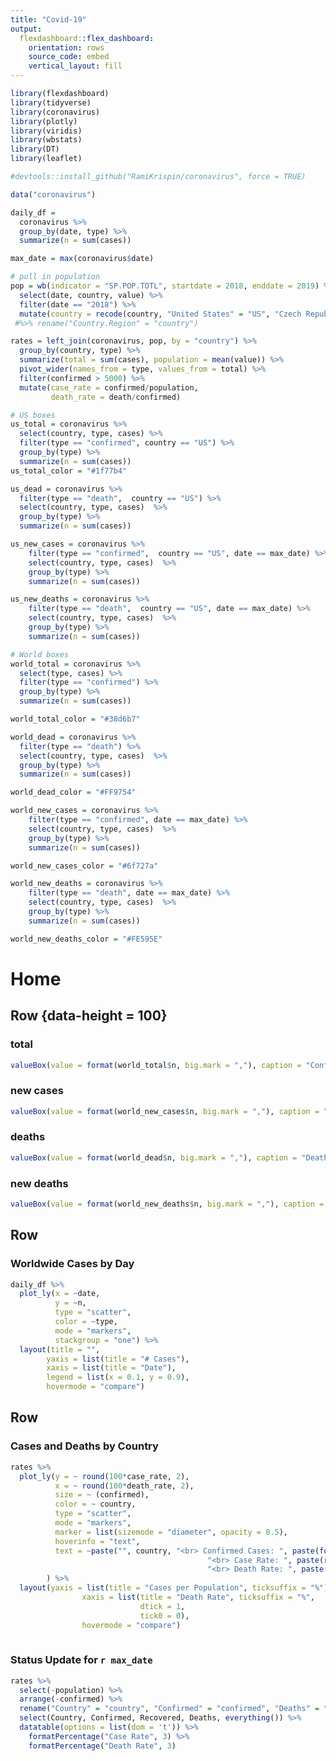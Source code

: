 ```yaml
---
title: "Covid-19"
output: 
  flexdashboard::flex_dashboard:
    orientation: rows
    source_code: embed
    vertical_layout: fill
---
```


```r
library(flexdashboard)
library(tidyverse)
library(coronavirus)
library(plotly)
library(viridis)
library(wbstats)
library(DT)
library(leaflet)

#devtools::install_github("RamiKrispin/coronavirus", force = TRUE)

data("coronavirus")

daily_df = 
  coronavirus %>% 
  group_by(date, type) %>% 
  summarize(n = sum(cases)) 

max_date = max(coronavirus$date) 

# pull in population
pop = wb(indicator = "SP.POP.TOTL", startdate = 2018, enddate = 2019) %>% 
  select(date, country, value) %>% 
  filter(date == "2018") %>% 
  mutate(country = recode(country, "United States" = "US", "Czech Republic" = "Czechia", "Korea, Rep." = "Korea, South", "Iran, Islamic Rep." = "Iran", "Russian Federation" = "Russia")) 
 #%>% rename("Country.Region" = "country")

rates = left_join(coronavirus, pop, by = "country") %>% 
  group_by(country, type) %>% 
  summarize(total = sum(cases), population = mean(value)) %>% 
  pivot_wider(names_from = type, values_from = total) %>% 
  filter(confirmed > 5000) %>% 
  mutate(case_rate = confirmed/population, 
         death_rate = death/confirmed) 

# US boxes
us_total = coronavirus %>% 
  select(country, type, cases) %>% 
  filter(type == "confirmed", country == "US") %>% 
  group_by(type) %>% 
  summarize(n = sum(cases))
us_total_color = "#1f77b4"

us_dead = coronavirus %>% 
  filter(type == "death",  country == "US") %>% 
  select(country, type, cases)  %>% 
  group_by(type) %>% 
  summarize(n = sum(cases))

us_new_cases = coronavirus %>% 
    filter(type == "confirmed",  country == "US", date == max_date) %>% 
    select(country, type, cases)  %>% 
    group_by(type) %>% 
    summarize(n = sum(cases))

us_new_deaths = coronavirus %>% 
    filter(type == "death",  country == "US", date == max_date) %>% 
    select(country, type, cases)  %>% 
    group_by(type) %>% 
    summarize(n = sum(cases))

# World boxes
world_total = coronavirus %>% 
  select(type, cases) %>% 
  filter(type == "confirmed") %>% 
  group_by(type) %>% 
  summarize(n = sum(cases))

world_total_color = "#38d6b7"

world_dead = coronavirus %>% 
  filter(type == "death") %>% 
  select(country, type, cases)  %>% 
  group_by(type) %>% 
  summarize(n = sum(cases))

world_dead_color = "#FF9754"

world_new_cases = coronavirus %>% 
    filter(type == "confirmed", date == max_date) %>% 
    select(country, type, cases)  %>% 
    group_by(type) %>% 
    summarize(n = sum(cases))

world_new_cases_color = "#6f727a"

world_new_deaths = coronavirus %>% 
    filter(type == "death", date == max_date) %>% 
    select(country, type, cases)  %>% 
    group_by(type) %>% 
    summarize(n = sum(cases))

world_new_deaths_color = "#FE595E"

```

Home
======================================================================
Row {data-height = 100}
-----------------------------------------------------------------------
### total {.value-box}
```r
valueBox(value = format(world_total$n, big.mark = ","), caption = "Confirmed Cases", color = world_total_color, icon = "fas fa-thermometer-half")
```

### new cases {.value-box}
```r
valueBox(value = format(world_new_cases$n, big.mark = ","), caption = "New Cases", color = world_new_cases_color, icon = "fas fa-thermometer-full")
```

### deaths {.value-box}
```r
valueBox(value = format(world_dead$n, big.mark = ","), caption = "Deaths", color = world_dead_color)
```


### new deaths {.value-box}
```r
valueBox(value = format(world_new_deaths$n, big.mark = ","), caption = "New Deaths", color = world_new_deaths_color)
```

Row
-----------------------------------------------------------------------

### Worldwide Cases by Day

```r
daily_df %>% 
  plot_ly(x = ~date, 
          y = ~n, 
          type = "scatter", 
          color = ~type, 
          mode = "markers", 
          stackgroup = "one") %>% 
  layout(title = "",
        yaxis = list(title = "# Cases"),
        xaxis = list(title = "Date"),
        legend = list(x = 0.1, y = 0.9),
        hovermode = "compare")

```


Row
-----------------------------------------------------------------------

### Cases and Deaths by Country

```r

rates %>% 
  plot_ly(y = ~ round(100*case_rate, 2), 
          x = ~ round(100*death_rate, 2), 
          size = ~ (confirmed), 
          color = ~ country, 
          type = "scatter", 
          mode = "markers", 
          marker = list(sizemode = "diameter", opacity = 0.5), 
          hoverinfo = "text", 
          text = ~paste("", country, "<br> Confirmed Cases: ", paste(format(confirmed, big.mark = "," )),
                                            "<br> Case Rate: ", paste(round(100 * case_rate, 2), "%", sep = ""),
                                            "<br> Death Rate: ", paste(round(100 * death_rate, 2), "%", sep = ""))
        ) %>% 
  layout(yaxis = list(title = "Cases per Population", ticksuffix = "%"),
                xaxis = list(title = "Death Rate", ticksuffix = "%", 
                             dtick = 1, 
                             tick0 = 0),
                hovermode = "compare")
  

```

### Status Update for `r max_date`

```r

rates %>% 
  select(-population) %>% 
  arrange(-confirmed) %>% 
  rename("Country" = "country", "Confirmed" = "confirmed", "Deaths" = "death", "Case Rate" = "case_rate", "Death Rate" = "death_rate", "Recovered" = "recovered") %>% 
  select(Country, Confirmed, Recovered, Deaths, everything()) %>% 
  datatable(options = list(dom = 't')) %>% 
    formatPercentage("Case Rate", 3) %>% 
    formatPercentage("Death Rate", 3)
  
```

